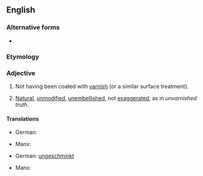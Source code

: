 ==English==

===Alternative forms===
* {{alter|en|unvarnisht||obsolete}}

===Etymology===
{{af|en|un-|varnished}}

===Adjective===
{{en-adj|-}}

# Not having been coated with [[varnish]] (or a similar surface treatment).
# {{lb|en|figuratively|by extension}} [[natural|Natural]], [[unmodified]], [[unembellished]], not [[exaggerated]], as in ''unvarnished truth''.

====Translations====
{{trans-top|not having been coated with varnish}}
* German: {{t|de|unbehandelt}}
{{trans-mid}}
* Manx: {{t|gv|gyn follid}}
{{trans-bottom}}

{{trans-top|natural, unmodified, unembellished, not exaggerated}}
* German: [[ungeschminkt]] {{qualifier|truth}}
{{trans-mid}}
* Manx: {{t|gv|lhome}}
{{trans-bottom}}